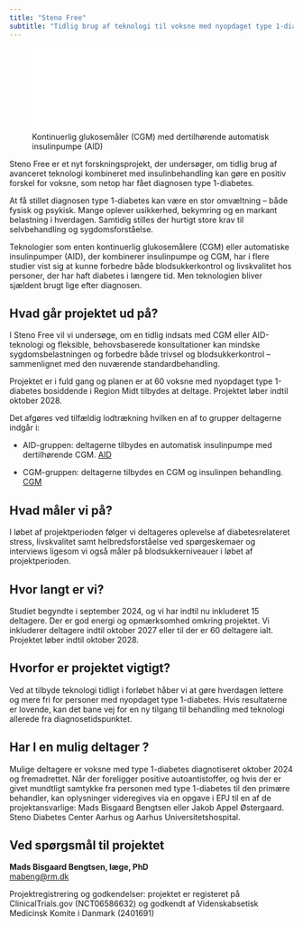 ```yaml
---
title: "Steno Free"
subtitle: "Tidlig brug af teknologi til voksne med nyopdaget type 1-diabetes"
---
```


![Kontinuerlig glukosemåler (CGM) med dertilhørende automatisk insulinpumpe (AID)](_extensions/steno-aarhus/sdca-theme/images/AID.pdf)

Steno Free er et nyt forskningsprojekt, der undersøger, om tidlig brug af avanceret teknologi kombineret med insulinbehandling kan gøre en positiv forskel for voksne, som netop har fået diagnosen type 1-diabetes.

At få stillet diagnosen type 1-diabetes kan være en stor omvæltning – både fysisk og psykisk. Mange oplever usikkerhed, bekymring og en markant belastning i hverdagen. Samtidig stilles der hurtigt store krav til selvbehandling og sygdomsforståelse.

Teknologier som enten kontinuerlig glukosemålere (CGM) eller automatiske insulinpumper (AID), der kombinerer insulinpumpe og CGM, har i flere studier vist sig at kunne forbedre både blodsukkerkontrol og livskvalitet hos personer, der har haft diabetes i længere tid. Men teknologien bliver sjældent brugt lige efter diagnosen.

## Hvad går projektet ud på?

I Steno Free vil vi undersøge, om en tidlig indsats med CGM eller AID-teknologi og fleksible, behovsbaserede konsultationer kan mindske sygdomsbelastningen og forbedre både trivsel og blodsukkerkontrol – sammenlignet med den nuværende standardbehandling.

Projektet er i fuld gang og planen er at 60 voksne med nyopdaget type 1-diabetes bosiddende i Region Midt tilbydes at deltage. Projektet løber indtil oktober 2028. 

Det afgøres ved tilfældig lodtrækning hvilken en af to grupper deltagerne indgår i:

* AID-gruppen: deltagerne tilbydes en automatisk insulinpumpe med dertilhørende CGM. 
[AID](https://www.medtronic-diabetes.com/da-DK/insulinpumpe/minimed-780g-systemet){.btn
.btn-primary role="button"}

* CGM-gruppen: deltagerne tilbydes en CGM og insulinpen behandling.
[CGM](https://www.freestyle.abbott/da-dk/home.html?gad_source=1&gad_campaignid=21406895265&gclid=EAIaIQobChMI7eSuxMiyjQMVL2RBAh2K7RsiEAAYASAAEgJFZPD_BwE){.btn
.btn-primary role="button"}

## Hvad måler vi på?

I løbet af projektperioden følger vi deltageres oplevelse af diabetesrelateret stress, livskvalitet samt helbredsforståelse ved spørgeskemaer og interviews ligesom vi også måler på blodsukkerniveauer i løbet af projektperioden.

## Hvor langt er vi?

Studiet begyndte i september 2024, og vi har indtil nu inkluderet 15 deltagere. Der er god energi og opmærksomhed omkring projektet. Vi inkluderer deltagere indtil oktober 2027 eller til der er 60 deltagere ialt. Projektet løber indtil oktober 2028. 

## Hvorfor er projektet vigtigt?
Ved at tilbyde teknologi tidligt i forløbet håber vi at gøre hverdagen lettere og mere fri for personer med nyopdaget type 1-diabetes. Hvis resultaterne er lovende, kan det bane vej for en ny tilgang til behandling med teknologi allerede fra diagnosetidspunktet.

## Har I en mulig deltager ? 
Mulige deltagere er voksne med type 1-diabetes diagnotiseret oktober 2024 og fremadrettet. Når der foreligger positive autoantistoffer, og hvis der er givet mundtligt samtykke fra personen med type 1-diabetes til den primære behandler, kan oplysninger videregives via en opgave i EPJ til en af de projektansvarlige:
Mads Bisgaard Bengtsen eller Jakob Appel Østergaard. 
Steno Diabetes Center Aarhus og Aarhus Universitetshospital.

## Ved spørgsmål til projektet

**Mads Bisgaard Bengtsen, læge, PhD**  
[mabeng@rm.dk](mailto:mabeng@rm.dk)

Projektregistrering og godkendelser: projektet er registeret på ClinicalTrials.gov (NCT06586632) og godkendt af Videnskabsetisk Medicinsk Komite i Danmark (2401691)
